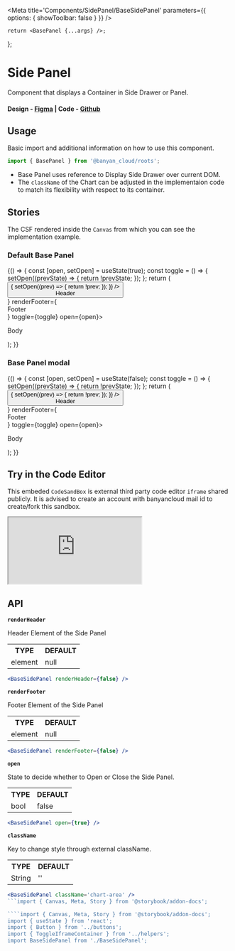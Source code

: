 
<Meta title='Components/SidePanel/BaseSidePanel' parameters={{ options: { showToolbar: false } }} />

	return <BasePanel {...args} />;
};

# Side Panel

Component that displays a Container in Side Drawer or Panel.

#### Design - [Figma](https://www.figma.com/file/e9opoAtQHBo4vFd6u0Co98/Component-Library?node-id=2%3A157&t=QUwVGAtrtHseOQKo-0) | Code - [Github](https://github.com/banyandata-cloud/roots/tree/main/components/sidePanel)

## Usage

Basic import and additional information on how to use this component.

```js
import { BasePanel } from '@banyan_cloud/roots';
```

-   Base Panel uses reference to Display Side Drawer over current DOM.
-   The `className` of the Chart can be adjusted in the implementaion code to match its flexibility with respect to its container.

## Stories

The CSF rendered inside the `Canvas` from which you can see the implementation example.

### Default Base Panel

<Canvas>
	<Story name='Default'>
		{() => {
			const [open, setOpen] = useState(true);
			const toggle = () => {
				setOpen((prevState) => {
					return !prevState;
				});
			};
			return (
				<div
					style={{
						display: 'flex',
						alignItems: 'flex-start',
						justifyContent: 'space-between',
						height: '100%',
					}}>
					<Button
						title='Open Drawer'
						size='auto'
						onClick={() => {
							setOpen((prev) => {
								return !prev;
							});
						}}
					/>
					<BaseSidePanel
						renderHeader={
							<div
								style={{
									background: 'red',
								}}>
								<div>Header</div>
							</div>
						}
						renderFooter={
							<div
								style={{
									background: 'orange',
								}}>
								Footer
							</div>
						}
						toggle={toggle}
						open={open}>
						<div
							style={{
								background: 'tomato',
								height: '500px',
							}}>
							<p>Body</p>
						</div>
					</BaseSidePanel>
				</div>
			);
		}}
	</Story>
</Canvas>

### Base Panel modal

<Canvas>
	<Story name='Base Panel Modal'>
		{() => {
			const [open, setOpen] = useState(false);
			const toggle = () => {
				setOpen((prevState) => {
					return !prevState;
				});
			};
			return (
				<div
					style={{
						display: 'flex',
						alignItems: 'flex-start',
						justifyContent: 'space-between',
						height: '100%',
					}}>
					<Button
						title='Open Drawer'
						size='auto'
						onClick={() => {
							setOpen((prev) => {
								return !prev;
							});
						}}
					/>
					<BaseSidePanel
						isModal
						animation
						renderHeader={
							<div
								style={{
									background: 'red',
								}}>
								<div>Header</div>
							</div>
						}
						renderFooter={
							<div
								style={{
									background: 'orange',
								}}>
								Footer
							</div>
						}
						toggle={toggle}
						open={open}>
						<div
							style={{
								background: 'tomato',
								height: '500px',
							}}>
							<p>Body</p>
						</div>
					</BaseSidePanel>
				</div>
			);
		}}
	</Story>
</Canvas>

## Try in the Code Editor

This embeded `CodeSandBox` is external third party code editor `iframe` shared publicly. It is advised to create an account with banyancloud mail id to create/fork this sandbox.

<ToggleIframeContainer>
	<iframe
		src='https://codesandbox.io/s/summer-shadow-g2nmvp?file=/src/App.js'
		style={{ width: '100%', height: 500 }}
		title='xenodochial-moon-5y668f'
		allow='accelerometer; ambient-light-sensor; camera; encrypted-media; geolocation; gyroscope; hid; microphone; midi; payment; usb; vr; xr-spatial-tracking'
		sandbox='allow-forms allow-modals allow-popups allow-presentation allow-same-origin allow-scripts'></iframe>
</ToggleIframeContainer>

## API

**`renderHeader`**

Header Element of the Side Panel

<table style={{ width: '100%' }}>
	<tr>
		<th style={{ textAlign: 'left', width: '50%' }}>TYPE</th>
		<th style={{ textAlign: 'left', width: '50%' }}>DEFAULT</th>
	</tr>
	<tr>
		<td>element</td>
		<td>null</td>
	</tr>
</table>

```jsx
<BaseSidePanel renderHeader={false} />
```

**`renderFooter`**

Footer Element of the Side Panel

<table style={{ width: '100%' }}>
	<tr>
		<th style={{ textAlign: 'left', width: '50%' }}>TYPE</th>
		<th style={{ textAlign: 'left', width: '50%' }}>DEFAULT</th>
	</tr>
	<tr>
		<td>element</td>
		<td>null</td>
	</tr>
</table>

```jsx
<BaseSidePanel renderFooter={false} />
```

**`open`**

State to decide whether to Open or Close the Side Panel.

<table style={{ width: '100%' }}>
	<tr>
		<th style={{ textAlign: 'left', width: '50%' }}>TYPE</th>
		<th style={{ textAlign: 'left', width: '50%' }}>DEFAULT</th>
	</tr>
	<tr>
		<td>bool</td>
		<td>false</td>
	</tr>
</table>

```jsx
<BaseSidePanel open={true} />
```

**`className`**

Key to change style through external className.

<table style={{ width: '100%' }}>
	<tr>
		<th style={{ textAlign: 'left', width: '50%' }}>TYPE</th>
		<th style={{ textAlign: 'left', width: '50%' }}>DEFAULT</th>
	</tr>
	<tr>
		<td>String</td>
		<td>''</td>
	</tr>
</table>

`````jsx
<BaseSidePanel className='chart-area' />
```import { Canvas, Meta, Story } from '@storybook/addon-docs';

````import { Canvas, Meta, Story } from '@storybook/addon-docs';
import { useState } from 'react';
import { Button } from '../buttons';
import { ToggleIframeContainer } from '../helpers';
import BaseSidePanel from './BaseSidePanel';

`````
